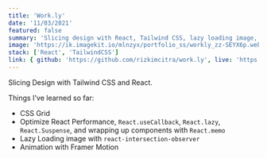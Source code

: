 ```yaml
---
title: 'Work.ly'
date: '11/03/2021'
featured: false
summary: 'Slicing design with React, Tailwind CSS, lazy loading image, and more.'
image: 'https://ik.imagekit.io/mlnzyx/portfolio_ss/workly_zz-SEYX6p.webp'
stack: ['React', 'TailwindCSS']
link: { github: 'https://github.com/rizkimcitra/work.ly', live: 'https://work-ly.vercel.app/' }
---
```


Slicing Design with Tailwind CSS and React.

Things I've learned so far:

- CSS Grid
- Optimize React Performance, `React.useCallback`, `React.lazy`, `React.Suspense`, and wrapping up components with `React.memo`
- Lazy Loading image with `react-intersection-observer`
- Animation with Framer Motion
